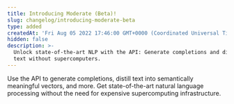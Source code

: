 ```yaml
---
title: Introducing Moderate (Beta)!
slug: changelog/introducing-moderate-beta
type: added
createdAt: 'Fri Aug 05 2022 17:46:00 GMT+0000 (Coordinated Universal Time)'
hidden: false
description: >-
  Unlock state-of-the-art NLP with the API: Generate completions and distill
  text without supercomputers.
---
```

Use the API to generate completions, distill text into semantically meaningful vectors, and more. Get state-of-the-art natural language processing without the need for expensive supercomputing infrastructure.
